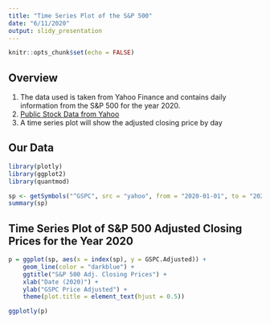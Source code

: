 ```yaml
---
title: "Time Series Plot of the S&P 500"
date: "6/11/2020"
output: slidy_presentation
---
```


```r
knitr::opts_chunk$set(echo = FALSE)
```

## Overview

1. The data used is taken from Yahoo Finance and contains daily information from the S&P 500 for the
year 2020. 
2. [Public Stock Data from Yahoo](https://finance.yahoo.com/quote/%5EGSPC/history/)
3. A time series plot will show the adjusted closing price by day 

## Our Data
```r
library(plotly)
library(ggplot2)
library(quantmod)
```


```r
sp <- getSymbols("^GSPC", src = "yahoo", from = "2020-01-01", to = "2020-06-10", auto.assign = FALSE)
summary(sp)
```

## Time Series Plot of S&P 500 Adjusted Closing Prices for the Year 2020

```r
p = ggplot(sp, aes(x = index(sp), y = GSPC.Adjusted)) + 
    geom_line(color = "darkblue") + 
    ggtitle("S&P 500 Adj. Closing Prices") + 
    xlab("Date (2020)") + 
    ylab("GSPC Price Adjusted") + 
    theme(plot.title = element_text(hjust = 0.5)) 

ggplotly(p)
```

